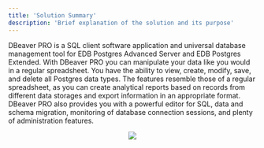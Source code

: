---
title: 'Solution Summary'
description: 'Brief explanation of the solution and its purpose'
---

DBeaver PRO is a SQL client software application and universal database management tool for EDB Postgres Advanced Server and EDB Postgres Extended. With DBeaver PRO you can manipulate your data like you would in a regular spreadsheet. You have the ability to view, create, modify, save, and delete all Postgres data types. The features resemble those of a regular spreadsheet, as you can create analytical reports based on records from different data storages and export information in an appropriate format. DBeaver PRO also provides you with a powerful editor for SQL, data and schema migration, monitoring of database connection sessions, and plenty of administration features.

<p align="center">
  <img src="Images/DBeaverUpdatedSolutionSummary.png">
</p>
